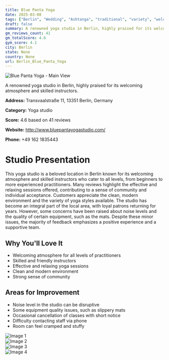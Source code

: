 ```yaml
---
title: Blue Panta Yoga
date: 2025-03-08
tags: ["Berlin", "Wedding", "Ashtanga", "traditional", "variety", "welcoming", "modern", "Berlin"]  
draft: false
summary: A renowned yoga studio in Berlin, highly praised for its welcoming atmosphere and skilled instructors.
gm_reviews_count: 41
gm_totalScore: 4.6
gym_score: 4.1
city: Berlin
state: None
country: None
url: Berlin_Blue_Panta_Yoga
---
```


<div className="aspect-[16/9] relative my-8">
  <img 
    src="https://lh5.googleusercontent.com/p/AF1QipMdGBQa8fQhMT3WWYlh6MeKENhPW4avkHNjxbA=w1920-h1080-k-no"
    alt="Blue Panta Yoga - Main View"
    className="object-cover absolute inset-0 w-full h-full rounded-lg"
  />
</div>

A renowned yoga studio in Berlin, highly praised for its welcoming atmosphere and skilled instructors.

**Address:** Transvaalstraße 11, 13351 Berlin, Germany

**Category:** Yoga studio

**Score:** 4.6 based on 41 reviews

**Website:** http://www.bluepantayogastudio.com/

**Phone:** +49 162 1835443

# Studio Presentation

This yoga studio is a beloved location in Berlin known for its welcoming atmosphere and skilled instructors who cater to all levels, from beginners to more experienced practitioners. Many reviews highlight the effective and relaxing sessions offered, contributing to a sense of community and individual acceptance. Customers appreciate the clean, modern environment and the variety of yoga styles available. The studio has become an integral part of the local area, with loyal patrons returning for years. However, some concerns have been raised about noise levels and the quality of certain equipment, such as the mats. Despite these minor issues, the majority of feedback emphasizes a positive experience and a supportive team.

## Why You'll Love It

- Welcoming atmosphere for all levels of practitioners
- Skilled and friendly instructors
- Effective and relaxing yoga sessions
- Clean and modern environment
- Strong sense of community

## Areas for Improvement

- Noise level in the studio can be disruptive
- Some equipment quality issues, such as slippery mats
- Occasional cancellation of classes with short notice
- Difficulty contacting staff via phone
- Room can feel cramped and stuffy

<div className="grid grid-cols-1 xl:grid-cols-2 gap-4 my-8">
<div className="aspect-[4/3] relative"><img src="https://lh5.googleusercontent.com/p/AF1QipPD8uOaKD5QFf2mm45HZ0zJ730ipdhsk9ocFoWj=w1920-h1080-k-no" alt="Image 1" className="object-cover absolute inset-0 w-full h-full rounded-lg" /></div>
<div className="aspect-[4/3] relative"><img src="https://lh5.googleusercontent.com/p/AF1QipMWzHGC4UTuMdpqjP7Ga0GvxjaPyKjM1IkLbnuO=w1920-h1080-k-no" alt="Image 2" className="object-cover absolute inset-0 w-full h-full rounded-lg" /></div>
<div className="aspect-[4/3] relative"><img src="https://lh5.googleusercontent.com/p/AF1QipO77MYexOHWdaMouutOK_8w7P_KIFrSpIztYwS6=w1920-h1080-k-no" alt="Image 3" className="object-cover absolute inset-0 w-full h-full rounded-lg" /></div>
<div className="aspect-[4/3] relative"><img src="https://lh5.googleusercontent.com/p/AF1QipPsltXCBW5ZPswrzUFQqtcKWdpJqTkvDLgSXdAm=w1920-h1080-k-no" alt="Image 4" className="object-cover absolute inset-0 w-full h-full rounded-lg" /></div>
</div>